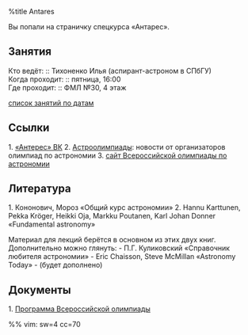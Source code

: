 %title Antares

{{local:img/b44_the_dark_river.jpg|B44, The Dark River, Rho Ophiuchi, Antares, M4|class="banner"}}
<div class="banner">Вы попали на страничку спецкурса «Антарес».</div>

== Занятия ==

Кто ведёт: :: Тихоненко Илья (аспирант-астроном в СПбГУ) <br/>
Когда проходит: :: пятница, 16:00 <br/>
Где проходит: :: ФМЛ №30, 4 этаж <br/>


[[пары/список_пар.wiki|список занятий по датам]]

== Ссылки == 

1. {{file:img/vklogo.png|vklogo|}} [[https://vk.com/antares_pml30|«Антерес» ВК]]
2. {{file:img/vklogo.png|vklogo|}} [[https://vk.com/astroolympiads|Астроолимпиады]]: новости от организаторов олимпиад по астрономии
3. [[http://www.astroolymp.ru/|cайт Всероcсийской олимпиады по астрономии]]

== Литература ==
1. Кононович, Мороз «Общий курс астрономии»
2. Hannu Karttunen, Pekka Kröger, Heikki Oja,  Markku Poutanen, Karl Johan Donner «Fundamental astronomy»

Материал для лекций берётся в основном из этих двух книг.
Дополнительно можно глянуть:
- П.Г. Куликовский «Справочник любителя астрономии»
- Eric Chaisson, Steve McMillan «Astronomy Today»
- (будет дополнено)

== Документы ==

1. [[http://astroolymp.ru/docs/syllabus2019.pdf|Программа Всероссийской олимпиады]]

%% vim: sw=4 cc=70

